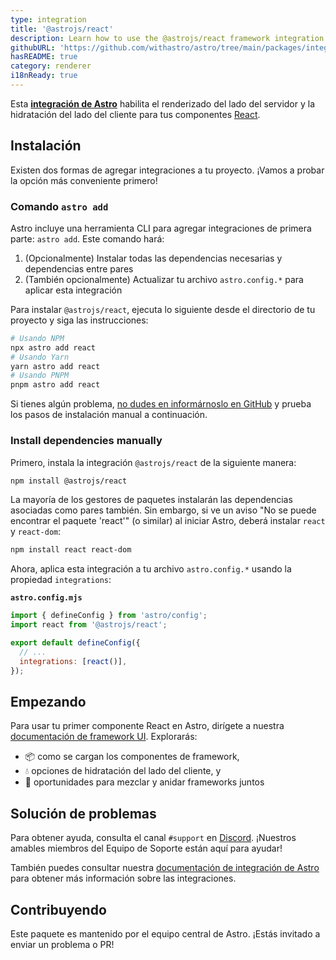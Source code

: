```yaml
---
type: integration
title: '@astrojs/react'
description: Learn how to use the @astrojs/react framework integration to extend component support in your Astro project.
githubURL: 'https://github.com/withastro/astro/tree/main/packages/integrations/react/'
hasREADME: true
category: renderer
i18nReady: true
---
```




Esta **[integración de Astro][astro-integration]** habilita el renderizado del lado del servidor y la hidratación del lado del cliente para tus componentes [React](https://react.dev/).

## Instalación

Existen dos formas de agregar integraciones a tu proyecto. ¡Vamos a probar la opción más conveniente primero!

### Comando `astro add`

Astro incluye una herramienta CLI para agregar integraciones de primera parte: `astro add`. Este comando hará:

1.  (Opcionalmente) Instalar todas las dependencias necesarias y dependencias entre pares
2.  (También opcionalmente) Actualizar tu archivo `astro.config.*` para aplicar esta integración

Para instalar `@astrojs/react`, ejecuta lo siguiente desde el directorio de tu proyecto y siga las instrucciones:

```sh
# Usando NPM
npx astro add react
# Usando Yarn
yarn astro add react
# Usando PNPM
pnpm astro add react
```

Si tienes algún problema, [no dudes en informárnoslo en GitHub](https://github.com/withastro/astro/issues) y prueba los pasos de instalación manual a continuación.

### Install dependencies manually

Primero, instala la integración `@astrojs/react` de la siguiente manera:

```sh
npm install @astrojs/react
```

La mayoría de los gestores de paquetes instalarán las dependencias asociadas como pares también. Sin embargo, si ve un aviso "No se puede encontrar el paquete 'react'" (o similar) al iniciar Astro, deberá instalar `react` y `react-dom`:

```sh
npm install react react-dom
```

Ahora, aplica esta integración a tu archivo `astro.config.*` usando la propiedad `integrations`:

**`astro.config.mjs`**

```js ins={2} "react()"
import { defineConfig } from 'astro/config';
import react from '@astrojs/react';

export default defineConfig({
  // ...
  integrations: [react()],
});
```

## Empezando

Para usar tu primer componente React en Astro, dirígete a nuestra [documentación de framework UI][astro-ui-frameworks]. Explorarás:

*   📦 como se cargan los componentes de framework,
*   💧 opciones de hidratación del lado del cliente, y
*   🤝 oportunidades para mezclar y anidar frameworks juntos

## Solución de problemas

Para obtener ayuda, consulta el canal `#support` en [Discord](https://astro.build/chat). ¡Nuestros amables miembros del Equipo de Soporte están aquí para ayudar!

También puedes consultar nuestra [documentación de integración de Astro][astro-integration] para obtener más información sobre las integraciones.

## Contribuyendo

Este paquete es mantenido por el equipo central de Astro. ¡Estás invitado a enviar un problema o PR!

[astro-integration]: /es/guides/integrations-guide/

[astro-ui-frameworks]: /es/core-concepts/framework-components/#usando-componente-de-framework
